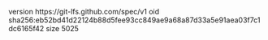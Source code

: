 version https://git-lfs.github.com/spec/v1
oid sha256:eb52bd41d22124b88d5fee93cc849ae9a68a87d33a5e91aea03f7c1dc6165f42
size 5025
